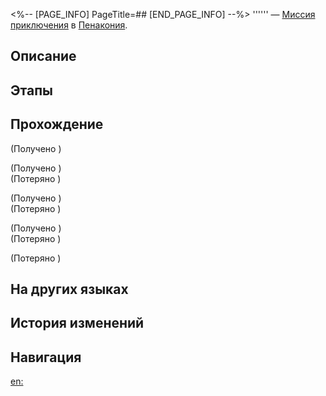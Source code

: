 <%-- [PAGE_INFO]
PageTitle=##
[END_PAGE_INFO] --%>
{{Дополнить|Диалоги.}}
{{Миссия Инфобокс
|id              = 4340103
|Название        = 
|Изображение     = Миссия .png
|Тип             = Миссия приключения
|Событие         = 
|Глава           = 
|Условия         = Завершена [[Миссия Освоения]] «[[Долгий день уходит в ночь]]»
|Персонажи       = Первопроходец
|СтартЛокация    = [[Пенакония]] — [[Отель «Грёзы» (реальность)]]
|Мир             = Пенакония
|Предыдущая      = 
|Следующая       = 
|Награды         = Утраченный кристалл*2; Кредиты*5 000
}}
'''''' — [[Миссия приключения]] в [[Пенакония]].

==Описание==
{{Описание|<!--официальное описание из Перекрёстка судеб-->}}

==Этапы==


==Прохождение==
{{Дополнить}}

;(Получено {{Предмет|Записка: В поисках матери в Мире грёз I|20|x=1}})


;(Получено {{Предмет|Записка: В поисках матери в Мире грёз II|20|x=1}})
;(Потеряно {{Предмет|Записка: В поисках матери в Мире грёз I|20|x=1}})


;(Получено {{Предмет|Записка: В поисках матери в Мире грёз III|20|x=1}})
;(Потеряно {{Предмет|Записка: В поисках матери в Мире грёз II|20|x=1}})


;(Получено {{Предмет|Записка: В поисках матери в Мире грёз IV|20|x=1}})
;(Потеряно {{Предмет|Записка: В поисках матери в Мире грёз III|20|x=1}})


;(Потеряно {{Предмет|Записка: В поисках матери в Мире грёз IV|20|x=1}})

{{Диалог Конец}}

==На других языках==
{{На других языках
|en   = 
|zhs  = 
|zht  = 
|ja   = 
|ko   = 
|es   = 
|fr   = 
|ru   = 
|th   = 
|vi   = 
|de   = 
|id   = 
|pt   = 
}}

==История изменений==
{{История изменений|3.5}}

==Навигация==
{{Миссия приключения Навбокс|Глава }}

[[en:]]
